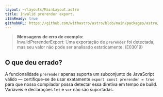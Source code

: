 ```yaml
---
layout: ~/layouts/MainLayout.astro
title: Invalid prerender export.
i18nReady: true
githubURL: https://github.com/withastro/astro/blob/main/packages/astro/src/core/errors/errors-data.ts
---
```


> **Mensagens de erro de exemplo:**<br/>
InvalidPrerenderExport: Uma exportação de `prerender` foi detectada, mas seu valor não pode ser analisado estaticamente. (E03019)

## O que deu errado?

A funcionalidade `prerender` apenas suporta um subconjunto de JavaScript válido — certifique-se de usar exatamente `export const prerender = true` para que nosso compilador possa detectar essa diretiva em tempo de build. Variáveis e declarações `let` e `var` não são suportadas.



